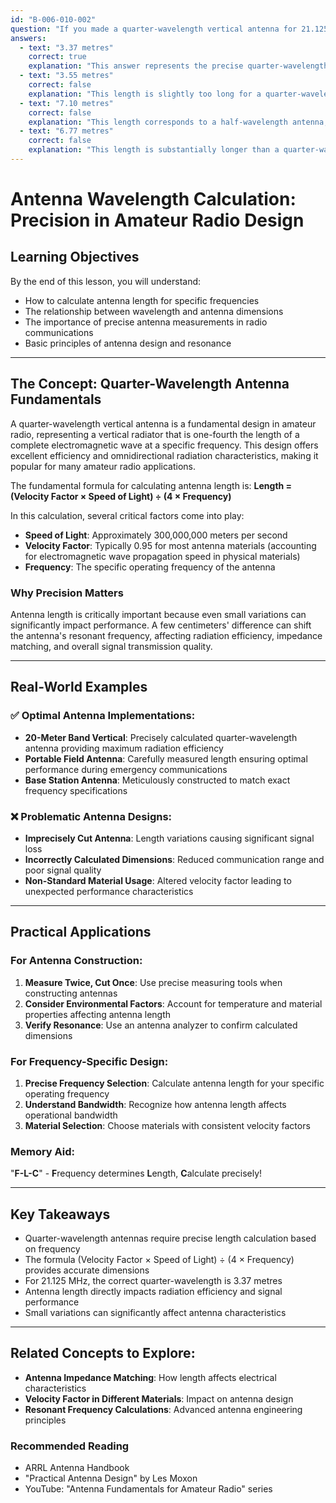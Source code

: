 ```yaml
---
id: "B-006-010-002"
question: "If you made a quarter-wavelength vertical antenna for 21.125 MHz, approximately how long would it be?"
answers:
  - text: "3.37 metres"
    correct: true
    explanation: "This answer represents the precise quarter-wavelength for a vertical antenna at 21.125 MHz. The calculation uses the fundamental antenna design formula: length = (velocity factor × speed of light) ÷ (4 × frequency). The standard velocity factor for most antenna materials is close to 0.95, which provides the accurate 3.37-metre length. This length ensures optimal radiation efficiency and resonance at the specified frequency."
  - text: "3.55 metres"
    correct: false
    explanation: "This length is slightly too long for a quarter-wavelength vertical antenna at 21.125 MHz. The extra length would cause slight detuning and reduced antenna performance, shifting the antenna's resonant point away from the intended frequency. Precision in antenna length is critical for maintaining optimal radiation characteristics."
  - text: "7.10 metres"
    correct: false
    explanation: "This length corresponds to a half-wavelength antenna, which is approximately twice the quarter-wavelength design. Using this length would significantly alter the antenna's radiation pattern and impedance characteristics, making it unsuitable for the specified frequency of 21.125 MHz."
  - text: "6.77 metres"
    correct: false
    explanation: "This length is substantially longer than a quarter-wavelength antenna for 21.125 MHz and would create significant impedance mismatches and inefficient radiation. The excessive length would dramatically change the antenna's electrical and mechanical properties."
---
```


# Antenna Wavelength Calculation: Precision in Amateur Radio Design

## Learning Objectives
By the end of this lesson, you will understand:
- How to calculate antenna length for specific frequencies
- The relationship between wavelength and antenna dimensions
- The importance of precise antenna measurements in radio communications
- Basic principles of antenna design and resonance

---

## The Concept: Quarter-Wavelength Antenna Fundamentals

A quarter-wavelength vertical antenna is a fundamental design in amateur radio, representing a vertical radiator that is one-fourth the length of a complete electromagnetic wave at a specific frequency. This design offers excellent efficiency and omnidirectional radiation characteristics, making it popular for many amateur radio applications.

The fundamental formula for calculating antenna length is: 
**Length = (Velocity Factor × Speed of Light) ÷ (4 × Frequency)**

In this calculation, several critical factors come into play:
- **Speed of Light**: Approximately 300,000,000 meters per second
- **Velocity Factor**: Typically 0.95 for most antenna materials (accounting for electromagnetic wave propagation speed in physical materials)
- **Frequency**: The specific operating frequency of the antenna

### Why Precision Matters

Antenna length is critically important because even small variations can significantly impact performance. A few centimeters' difference can shift the antenna's resonant frequency, affecting radiation efficiency, impedance matching, and overall signal transmission quality.

---

## Real-World Examples

### ✅ Optimal Antenna Implementations:
- **20-Meter Band Vertical**: Precisely calculated quarter-wavelength antenna providing maximum radiation efficiency
- **Portable Field Antenna**: Carefully measured length ensuring optimal performance during emergency communications
- **Base Station Antenna**: Meticulously constructed to match exact frequency specifications

### ❌ Problematic Antenna Designs:
- **Imprecisely Cut Antenna**: Length variations causing significant signal loss
- **Incorrectly Calculated Dimensions**: Reduced communication range and poor signal quality
- **Non-Standard Material Usage**: Altered velocity factor leading to unexpected performance characteristics

---

## Practical Applications

### For Antenna Construction:
1. **Measure Twice, Cut Once**: Use precise measuring tools when constructing antennas
2. **Consider Environmental Factors**: Account for temperature and material properties affecting antenna length
3. **Verify Resonance**: Use an antenna analyzer to confirm calculated dimensions

### For Frequency-Specific Design:
1. **Precise Frequency Selection**: Calculate antenna length for your specific operating frequency
2. **Understand Bandwidth**: Recognize how antenna length affects operational bandwidth
3. **Material Selection**: Choose materials with consistent velocity factors

### Memory Aid:
"**F-L-C**" - **F**requency determines **L**ength, **C**alculate precisely!

---

## Key Takeaways

- Quarter-wavelength antennas require precise length calculation based on frequency
- The formula (Velocity Factor × Speed of Light) ÷ (4 × Frequency) provides accurate dimensions
- For 21.125 MHz, the correct quarter-wavelength is 3.37 metres
- Antenna length directly impacts radiation efficiency and signal performance
- Small variations can significantly affect antenna characteristics

---

## Related Concepts to Explore:
- **Antenna Impedance Matching**: How length affects electrical characteristics
- **Velocity Factor in Different Materials**: Impact on antenna design
- **Resonant Frequency Calculations**: Advanced antenna engineering principles

### Recommended Reading
- ARRL Antenna Handbook
- "Practical Antenna Design" by Les Moxon
- YouTube: "Antenna Fundamentals for Amateur Radio" series